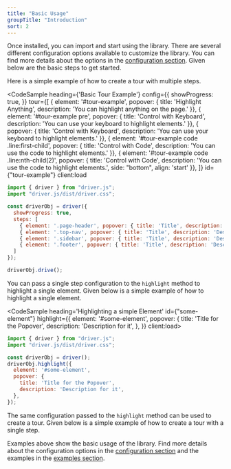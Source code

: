 ```yaml
---
title: "Basic Usage"
groupTitle: "Introduction"
sort: 2
---
```



Once installed, you can import and start using the library. There are several different configuration options available to customize the library. You can find more details about the options in the [configuration section](/docs/configuration). Given below are the basic steps to get started.

Here is a simple example of how to create a tour with multiple steps.

<CodeSample
  heading={'Basic Tour Example'}
  config={{
    showProgress: true,
  }}
  tour={[
    { element: '#tour-example', popover: { title: 'Highlight Anything', description: 'You can highlight anything on the page.' }},
    { element: '#tour-example pre', popover: { title: 'Control with Keyboard', description: 'You can use your keyboard to highlight elements.' }},
    { popover: { title: 'Control with Keyboard', description: 'You can use your keyboard to highlight elements.' }},
    { element: '#tour-example code .line:first-child', popover: { title: 'Control with Code', description: 'You can use the code to highlight elements.' }},
    { element: '#tour-example code .line:nth-child(2)', popover: { title: 'Control with Code', description: 'You can use the code to highlight elements.', side: "bottom", align: 'start' }},
  ]}
  id={"tour-example"}
  client:load
>
```js
import { driver } from "driver.js";
import "driver.js/dist/driver.css";

const driverObj = driver({
  showProgress: true,
  steps: [
    { element: '.page-header', popover: { title: 'Title', description: 'Description' } },
    { element: '.top-nav', popover: { title: 'Title', description: 'Description' } },
    { element: '.sidebar', popover: { title: 'Title', description: 'Description' } },
    { element: '.footer', popover: { title: 'Title', description: 'Description' } },
  ]
});

driverObj.drive();
```
</CodeSample>

You can pass a single step configuration to the `highlight` method to highlight a single element. Given below is a simple example of how to highlight a single element.

<CodeSample heading='Highlighting a simple Element' id={"some-element"} highlight={{
  element: '#some-element',
  popover: {
    title: 'Title for the Popover',
    description: 'Description for it',
  },
}} client:load>
```js
import { driver } from "driver.js";
import "driver.js/dist/driver.css";

const driverObj = driver();
driverObj.highlight({
  element: '#some-element',
  popover: {
    title: 'Title for the Popover',
    description: 'Description for it',
  },
});
```
</CodeSample>

The same configuration passed to the `highlight` method can be used to create a tour. Given below is a simple example of how to create a tour with a single step.

Examples above show the basic usage of the library. Find more details about the configuration options in the [configuration section](/docs/configuration) and the examples in the [examples section](/docs/examples).